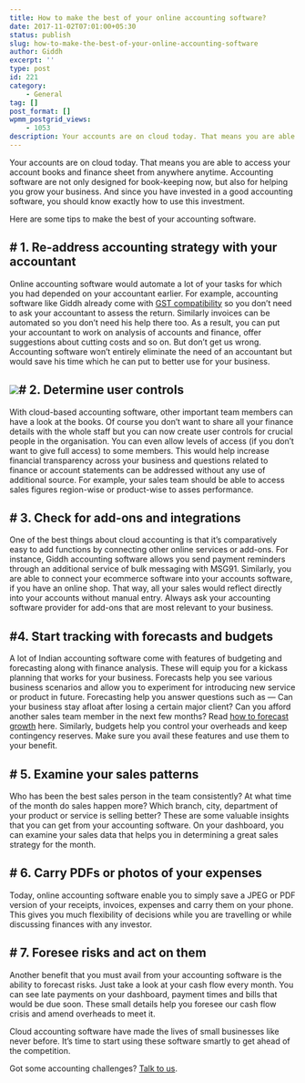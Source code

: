 ```yaml
---
title: How to make the best of your online accounting software?
date: 2017-11-02T07:01:00+05:30
status: publish
slug: how-to-make-the-best-of-your-online-accounting-software
author: Giddh
excerpt: ''
type: post
id: 221
category:
    - General
tag: []
post_format: []
wpmm_postgrid_views:
    - 1053
description: Your accounts are on cloud today. That means you are able to access your account books and finance sheet from anywhere anytime.
---
```

Your accounts are on cloud today. That means you are able to access your account books and finance sheet from anywhere anytime. Accounting software are not only designed for book-keeping now, but also for helping you grow your business. And since you have invested in a good accounting software, you should know exactly how to use this investment.

Here are some tips to make the best of your accounting software.

\# 1. Re-address accounting strategy with your accountant
---------------------------------------------------------

Online accounting software would automate a lot of your tasks for which you had depended on your accountant earlier. For example, accounting software like Giddh already come with [GST compatibility](https://blog.giddh.com/which-accounting-software-is-best-in-india-for-gst-1c007b3a5213) so you don’t need to ask your accountant to assess the return. Similarly invoices can be automated so you don’t need his help there too. As a result, you can put your accountant to work on analysis of accounts and finance, offer suggestions about cutting costs and so on. But don’t get us wrong. Accounting software won’t entirely eliminate the need of an accountant but would save his time which he can put to better use for your business.

<img class="wp-block-image size-large" src ="https://miro.medium.com/max/2112/1*4XRce1j_s4SH_dkCPcyuew.jpeg" />\# 2. Determine user controls
-----------------------------

With cloud-based accounting software, other important team members can have a look at the books. Of course you don’t want to share all your finance details with the whole staff but you can now create user controls for crucial people in the organisation. You can even allow levels of access (if you don’t want to give full access) to some members. This would help increase financial transparency across your business and questions related to finance or account statements can be addressed without any use of additional source. For example, your sales team should be able to access sales figures region-wise or product-wise to asses performance.

\# 3. Check for add-ons and integrations
----------------------------------------

One of the best things about cloud accounting is that it’s comparatively easy to add functions by connecting other online services or add-ons. For instance, Giddh accounting software allows you send payment reminders through an additional service of bulk messaging with MSG91. Similarly, you are able to connect your ecommerce software into your accounts software, if you have an online shop. That way, all your sales would reflect directly into your accounts without manual entry. Always ask your accounting software provider for add-ons that are most relevant to your business.

\#4. Start tracking with forecasts and budgets
----------------------------------------------

A lot of Indian accounting software come with features of budgeting and forecasting along with finance analysis. These will equip you for a kickass planning that works for your business. Forecasts help you see various business scenarios and allow you to experiment for introducing new service or product in future. Forecasting help you answer questions such as — Can your business stay afloat after losing a certain major client? Can you afford another sales team member in the next few months? Read [how to forecast growth](https://blog.giddh.com/finance-basics-how-to-forecast-growth-bf8416c0d03b) here. Similarly, budgets help you control your overheads and keep contingency reserves. Make sure you avail these features and use them to your benefit.

\# 5. Examine your sales patterns
---------------------------------

Who has been the best sales person in the team consistently? At what time of the month do sales happen more? Which branch, city, department of your product or service is selling better? These are some valuable insights that you can get from your accounting software. On your dashboard, you can examine your sales data that helps you in determining a great sales strategy for the month.

\# 6. Carry PDFs or photos of your expenses
-------------------------------------------

Today, online accounting software enable you to simply save a JPEG or PDF version of your receipts, invoices, expenses and carry them on your phone. This gives you much flexibility of decisions while you are travelling or while discussing finances with any investor.

\# 7. Foresee risks and act on them
-----------------------------------

Another benefit that you must avail from your accounting software is the ability to forecast risks. Just take a look at your cash flow every month. You can see late payments on your dashboard, payment times and bills that would be due soon. These small details help you foresee our cash flow crisis and amend overheads to meet it.

Cloud accounting software have made the lives of small businesses like never before. It’s time to start using these software smartly to get ahead of the competition.

Got some accounting challenges? [Talk to us](https://giddh.com/).